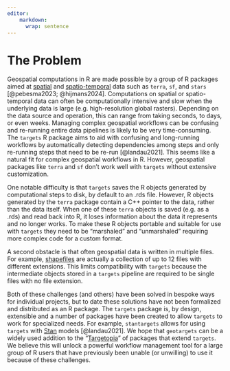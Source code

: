 ```yaml
---
editor:
    markdown: 
      wrap: sentence
---
```


# The Problem

<!-- 
Outlining the issue / weak point / problem to be solved by this proposal. This should be a compelling section that sets the reader up for the next section - the proposed solution!

It is important to cover:

 - [ ] What the problem is
 - [ ] Who it affects
 - [ ] Have there been previous attempts to resolve the problem
 - [ ] Why it should be tackled
-->

Geospatial computations in R are made possible by a group of R packages aimed at [spatial](https://cran.r-project.org/web/views/Spatial.html) and [spatio-temporal](https://cran.r-project.org/web/views/SpatioTemporal.html) data such as `terra`, `sf`, and `stars` [@pebesma2023; @hijmans2024].
Computations on spatial or spatio-temporal data can often be computationally intensive and slow when the underlying data is large (e.g. high-resolution global rasters).
Depending on the data source and operation, this can range from taking seconds, to days, or even weeks.
Managing complex geospatial workflows can be confusing and re-running entire data pipelines is likely to be very time-consuming.
The `targets` R package aims to aid with confusing and long-running workflows by automatically detecting dependencies among steps and only re-running steps that need to be re-run [@landau2021].
This seems like a natural fit for complex geospatial workflows in R.
However, geospatial packages like `terra` and `sf` don't work well with `targets` without extensive customization.

One notable difficulty is that `targets` saves the R objects generated by computational steps to disk, by default to an .rds file.
However, R objects generated by the `terra` package contain a C++ pointer to the data, rather than the data itself.
When one of these `terra` objects is saved (e.g. as a .rds) and read back into R, it loses information about the data it represents and no longer works.
To make these R objects portable and suitable for use with `targets` they need to be "marshaled" and "unmarshaled" requiring more complex code for a custom format.

A second obstacle is that often geospatial data is written in multiple files.
For example, [shapefiles](https://en.wikipedia.org/wiki/Shapefile) are actually a collection of up to 12 files with different extensions.
This limits compatibility with `targets` because the intermediate objects stored in a `targets` pipeline are required to be single files with no file extension.

Both of these challenges (and others) have been solved in bespoke ways for individual projects, but to date these solutions have not been formalized and distributed as an R package.
The `targets` package is, by design, extensible and a number of packages have been created to allow `targets` to work for specialized needs.
For example, `stantargets` allows for using `targets` with [Stan](https://mc-stan.org/) models [@landau2021].
We hope that `geotargets` can be a widely used addition to the "[Targetopia](https://wlandau.github.io/targetopia/)" of packages that extend `targets`.
We believe this will unlock a powerful workflow management tool for a large group of R users that have previously been unable (or unwilling) to use it because of these challenges.
